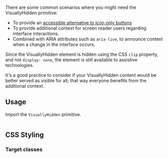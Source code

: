 

There are some common scenarios where you might need the VisuallyHidden primitive:

- To provide an [accessible alternative to icon only buttons](#usage)
- To provide additional context for screen reader users regarding interface interactions.
- Combined with ARIA attributes such as `aria-live`, to announce context when a change in the interface occurs.

Since the VisuallyHidden element is hidden using the CSS `clip` property, and not `display: none`, the element is still available to assistive technologies.

<Alert role="none" variation="info" heading="Note">
  It's a good practice to consider if your VisuallyHidden content would be
  better served as visible for all; that way everyone benefits from the
  additional context.
</Alert>

## Usage

Import the `VisuallyHidden` primitive.

<Example>
  <DefaultVisuallyHiddenExample />
  
  <ExampleCode>

```jsx file=./examples/DefaultVisuallyHiddenExample.tsx

```

  </ExampleCode>
</Example>

## CSS Styling

### Target classes

<ComponentStyleDisplay componentName="VisuallyHidden" />
